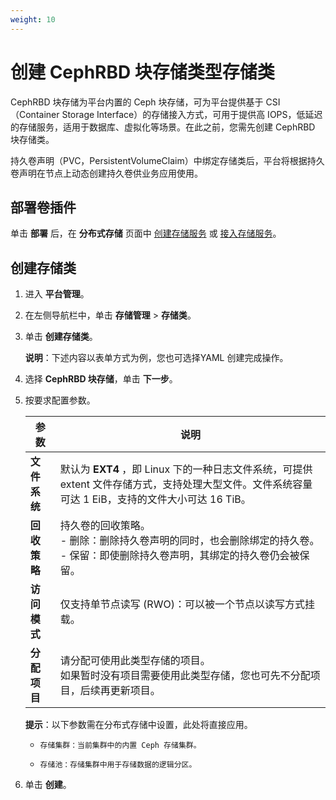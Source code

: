 ```yaml
---
weight: 10
---
```



#  创建 CephRBD 块存储类型存储类


CephRBD 块存储为平台内置的 Ceph 块存储，可为平台提供基于 CSI（Container  Storage Interface）的存储接入方式，可用于提供高 IOPS，低延迟的存储服务，适用于数据库、虚拟化等场景。在此之前，您需先创建 CephRBD 块存储类。

持久卷声明（PVC，PersistentVolumeClaim）中绑定存储类后，平台将根据持久卷声明在节点上动态创建持久卷供业务应用使用。


## 部署卷插件

单击 **部署** 后，在 **分布式存储** 页面中 [创建存储服务](/storage/storagesystem_ceph/functions/create_service_stand.mdx) 或 [接入存储服务](/storage/storagesystem_ceph/functions/access_storage_service.mdx)。


## 创建存储类

1. 进入 **平台管理**。

1. 在左侧导航栏中，单击 **存储管理** > **存储类**。

2. 单击 **创建存储类**。

    **说明**：下述内容以表单方式为例，您也可选择YAML 创建完成操作。
3. 选择 **CephRBD 块存储**，单击 **下一步**。

2. 按要求配置参数。

    |参数|说明                                                         |
    | -------- | ----------------  | 
    | **文件系统**   | 默认为 **EXT4** ，即 Linux 下的一种日志文件系统，可提供 extent 文件存储方式，支持处理大型文件。文件系统容量可达 1 EiB，支持的文件大小可达 16 TiB。|
    | **回收策略**   | 持久卷的回收策略。<br/>- 删除：删除持久卷声明的同时，也会删除绑定的持久卷。<br/>- 保留：即使删除持久卷声明，其绑定的持久卷仍会被保留。|
    | **访问模式**   | 仅支持单节点读写 (RWO)：可以被一个节点以读写方式挂载。|
    | **分配项目**   | 请分配可使用此类型存储的项目。<br/>如果暂时没有项目需要使用此类型存储，您也可先不分配项目，后续再更新项目。|
    
    **提示**：以下参数需在分布式存储中设置，此处将直接应用。
    
    *     存储集群：当前集群中的内置 Ceph 存储集群。

    *     存储池：存储集群中用于存储数据的逻辑分区。
    
3. 单击 **创建**。